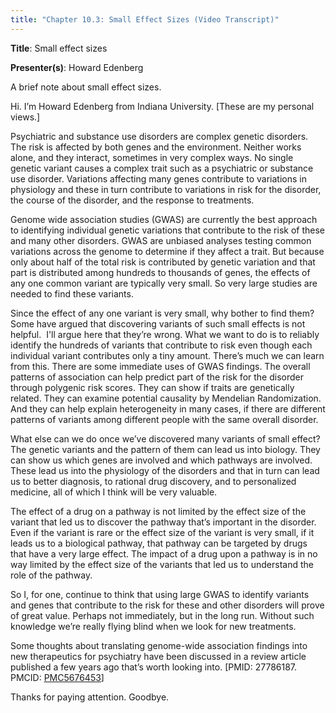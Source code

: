 ```yaml
---
title: "Chapter 10.3: Small Effect Sizes (Video Transcript)"
---
```


**Title**: Small effect sizes

**Presenter(s)**: Howard Edenberg

A brief note about small effect sizes.

Hi. I'm Howard Edenberg from Indiana University. \[These are my personal views.\]

Psychiatric and substance use disorders are complex genetic disorders. The risk is affected by both genes and the environment. Neither works alone, and they interact, sometimes in very complex ways. No single genetic variant causes a complex trait such as a psychiatric or substance use disorder. Variations affecting many genes contribute to variations in physiology and these in turn contribute to variations in risk for the disorder, the course of the disorder, and the response to treatments.

Genome wide association studies (GWAS) are currently the best approach to identifying individual genetic variations that contribute to the risk of these and many other disorders. GWAS are unbiased analyses testing common variations across the genome to determine if they affect a trait. But because only about half of the total risk is contributed by genetic variation and that part is distributed among hundreds to thousands of genes, the effects of any one common variant are typically very small. So very large studies are needed to find these variants.

Since the effect of any one variant is very small, why bother to find them? Some have argued that discovering variants of such small effects is not helpful.  I\'ll argue here that they're wrong. What we want to do is to reliably identify the hundreds of variants that contribute to risk even though each individual variant contributes only a tiny amount. There's much we can learn from this. There are some immediate uses of GWAS findings. The overall patterns of association can help predict part of the risk for the disorder through polygenic risk scores. They can show if traits are genetically related. They can examine potential causality by Mendelian Randomization. And they can help explain heterogeneity in many cases, if there are different patterns of variants among different people with the same overall disorder.

What else can we do once we've discovered many variants of small effect? The genetic variants and the pattern of them can lead us into biology. They can show us which genes are involved and which pathways are involved. These lead us into the physiology of the disorders and that in turn can lead us to better diagnosis, to rational drug discovery, and to personalized medicine, all of which I think will be very valuable.

The effect of a drug on a pathway is not limited by the effect size of the variant that led us to discover the pathway that's important in the disorder. Even if the variant is rare or the effect size of the variant is very small, if it leads us to a biological pathway, that pathway can be targeted by drugs that have a very large effect. The impact of a drug upon a pathway is in no way limited by the effect size of the variants that led us to understand the role of the pathway.

So I, for one, continue to think that using large GWAS to identify variants and genes that contribute to the risk for these and other disorders will prove of great value. Perhaps not immediately, but in the long run. Without such knowledge we're really flying blind when we look for new treatments.

Some thoughts about translating genome-wide association findings into new therapeutics for psychiatry have been discussed in a review article published a few years ago that's worth looking into. \[PMID: 27786187. PMCID: [PMC5676453](https://www.ncbi.nlm.nih.gov/pmc/articles/PMC5676453/)\]

Thanks for paying attention. Goodbye.
